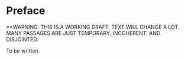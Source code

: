 # Preface {.unnumbered}



**WARNING: THIS IS A WORKING DRAFT. TEXT WILL CHANGE A LOT. MANY PASSAGES ARE JUST TEMPORARY, INCOHERENT, AND DISJOINTED.

To be written.
